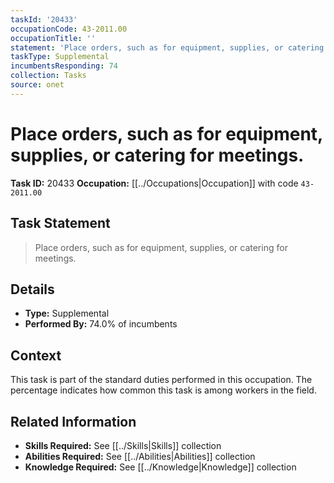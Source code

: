 ```yaml
---
taskId: '20433'
occupationCode: 43-2011.00
occupationTitle: ''
statement: 'Place orders, such as for equipment, supplies, or catering for meetings.'
taskType: Supplemental
incumbentsResponding: 74
collection: Tasks
source: onet
---
```

# Place orders, such as for equipment, supplies, or catering for meetings.

**Task ID:** 20433
**Occupation:** [[../Occupations|Occupation]] with code `43-2011.00`

## Task Statement

> Place orders, such as for equipment, supplies, or catering for meetings.

## Details

- **Type:** Supplemental
- **Performed By:** 74.0% of incumbents

## Context

This task is part of the standard duties performed in this occupation. The percentage indicates how common this task is among workers in the field.

## Related Information

- **Skills Required:** See [[../Skills|Skills]] collection
- **Abilities Required:** See [[../Abilities|Abilities]] collection
- **Knowledge Required:** See [[../Knowledge|Knowledge]] collection
